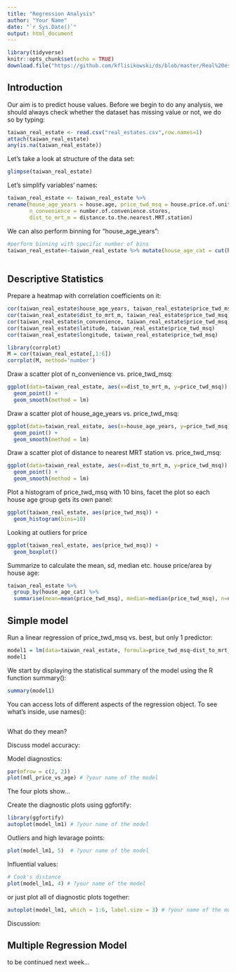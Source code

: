```yaml
---
title: "Regression Analysis"
author: "Your Name"
date: "`r Sys.Date()`"
output: html_document
---
```


```r
library(tidyverse)
knitr::opts_chunk$set(echo = TRUE)
download.file("https://github.com/kflisikowski/ds/blob/master/Real%20estate.csv?raw=true", destfile ="real_estates.csv",mode="wb")
```

## Introduction

Our aim is to predict house values. Before we begin to do any analysis, we should always check whether the dataset has missing value or not, we do so by typing:

```r
taiwan_real_estate <- read.csv("real_estates.csv",row.names=1)
attach(taiwan_real_estate)
any(is.na(taiwan_real_estate))
```


Let's take a look at structure of the data set:

```r
glimpse(taiwan_real_estate)
```

Let's simplify variables' names:

```r
taiwan_real_estate <- taiwan_real_estate %>%
rename(house_age_years = house.age, price_twd_msq = house.price.of.unit.area,
       n_convenience = number.of.convenience.stores, 
       dist_to_mrt_m = distance.to.the.nearest.MRT.station)
```

We can also perform binning for "house_age_years":

```r
#perform binning with specific number of bins
taiwan_real_estate<-taiwan_real_estate %>% mutate(house_age_cat = cut(house_age_years, breaks=c(0,15,30,45),include.lowest = T,
                                                                        right = F))
```

## Descriptive Statistics

Prepare a heatmap with correlation coefficients on it:

```r
cor(taiwan_real_estate$house_age_years, taiwan_real_estate$price_twd_msq)
cor(taiwan_real_estate$dist_to_mrt_m, taiwan_real_estate$price_twd_msq)
cor(taiwan_real_estate$n_convenience, taiwan_real_estate$price_twd_msq)
cor(taiwan_real_estate$latitude, taiwan_real_estate$price_twd_msq)
cor(taiwan_real_estate$longitude, taiwan_real_estate$price_twd_msq)

library(corrplot)
M = cor(taiwan_real_estate[,1:6])
corrplot(M, method='number')
```


Draw a scatter plot of n_convenience vs. price_twd_msq:

```r
ggplot(data=taiwan_real_estate, aes(x=dist_to_mrt_m, y=price_twd_msq)) +
  geom_point() +
  geom_smooth(method = lm)
```

Draw a scatter plot of house_age_years vs. price_twd_msq:

```r
ggplot(data=taiwan_real_estate, aes(x=house_age_years, y=price_twd_msq)) +
  geom_point() +
  geom_smooth(method = lm)
```

Draw a scatter plot of distance to nearest MRT station vs. price_twd_msq:

```r
ggplot(data=taiwan_real_estate, aes(x=dist_to_mrt_m, y=price_twd_msq)) +
  geom_point() +
  geom_smooth(method = lm)
```

Plot a histogram of price_twd_msq with 10 bins, facet the plot so each house age group gets its own panel:

```r
ggplot(taiwan_real_estate, aes(price_twd_msq)) +
  geom_histogram(bins=10)
```


Looking at outliers for price
```r
ggplot(taiwan_real_estate, aes(price_twd_msq)) +
  geom_boxplot()

```

Summarize to calculate the mean, sd, median etc. house price/area by house age:

```r
taiwan_real_estate %>% 
  group_by(house_age_cat) %>% 
  summarise(mean=mean(price_twd_msq), median=median(price_twd_msq), n=n())
```

## Simple model

Run a linear regression of price_twd_msq vs. best, but only 1 predictor:

```r
model1 = lm(data=taiwan_real_estate, formula=price_twd_msq~dist_to_mrt_m)
model1
```

We start by displaying the statistical summary of the model using the R function summary():

```r
summary(model1)
```


You can access lots of different aspects of the regression object. To see what’s inside, use names():

```r

```

What do they mean?





Discuss model accuracy:



Model diagnostics:

```r
par(mfrow = c(2, 2))
plot(mdl_price_vs_age) # ?your name of the model
```

The four plots show...


Create the diagnostic plots using ggfortify:

```r
library(ggfortify)
autoplot(model_lm1) # ?your name of the model
```

Outliers and high levarage points:

```r
plot(model_lm1, 5)  # ?your name of the model
```


Influential values:

```r
# Cook's distance
plot(model_lm1, 4) # ?your name of the model
```

or just plot all of diagnostic plots together:

```r
autoplot(model_lm1, which = 1:6, label.size = 3) # ?your name of the model
```


Discussion:



## Multiple Regression Model

to be continued next week...

